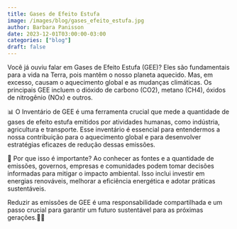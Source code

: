 ```yaml
---
title: Gases de Efeito Estufa
image: /images/blog/gases_efeito_estufa.jpg
author: Barbara Panisson
date: 2023-12-01T03:00:00-03:00
categories: ["blog"]
draft: false
---
```


Você já ouviu falar em Gases de Efeito Estufa (GEE)? Eles são fundamentais para a vida na Terra, pois mantêm o nosso planeta aquecido. Mas, em excesso, causam o aquecimento global e as mudanças climáticas. Os principais GEE incluem o dióxido de carbono (CO2), metano (CH4), óxidos de nitrogênio (NOx) e outros.

📊 O Inventário de GEE é uma ferramenta crucial que mede a quantidade de gases de efeito estufa emitidos por atividades humanas, como indústria, agricultura e transporte. Esse inventário é essencial para entendermos a nossa contribuição para o aquecimento global e para desenvolver estratégias eficazes de redução dessas emissões.

🌟 Por que isso é importante? Ao conhecer as fontes e a quantidade de emissões, governos, empresas e comunidades podem tomar decisões informadas para mitigar o impacto ambiental. Isso inclui investir em energias renováveis, melhorar a eficiência energética e adotar práticas sustentáveis.

Reduzir as emissões de GEE é uma responsabilidade compartilhada e um passo crucial para garantir um futuro sustentável para as próximas gerações.🌱💚
